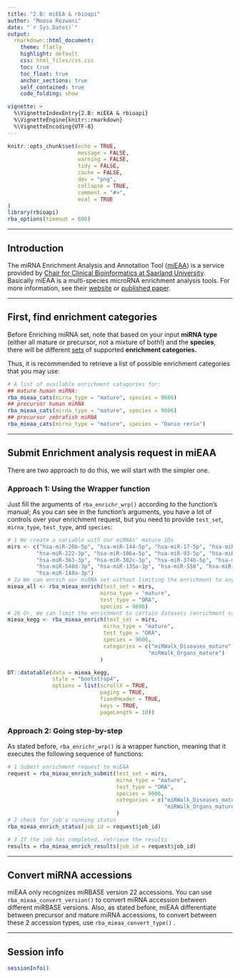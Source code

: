 ```yaml
---
title: "2.B: miEEA & rbioapi"
author: "Moosa Rezwani"
date: "`r Sys.Date()`"
output:
  rmarkdown::html_document:
    theme: flatly
    highlight: default
    css: html_files/css.css
    toc: true
    toc_float: true
    anchor_sections: true
    self_contained: true
    code_folding: show

vignette: >
  %\VignetteIndexEntry{2.B: miEEA & rbioapi}
  %\VignetteEngine{knitr::rmarkdown}
  %\VignetteEncoding{UTF-8}
---
```


```r
knitr::opts_chunk$set(echo = TRUE,
                      message = FALSE,
                      warning = FALSE,
                      tidy = FALSE,
                      cache = FALSE,
                      dev = "png",
                      collapse = TRUE,
                      comment = "#>",
                      eval = TRUE
)
library(rbioapi)
rba_options(timeout = 600)
```

------------------------------------------------------------------------

## Introduction {#introduction .heading2}

The miRNA Enrichment Analysis and Annotation Tool ([miEAA](https://ccb-compute2.cs.uni-saarland.de/mieaa2 "https://ccb-compute2.cs.uni-saarland.de/mieaa2")) is a service provided by [Chair for Clinical Bioinformatics at Saarland University](https://www.ccb.uni-saarland.de/). Basically miEAA is a multi-species microRNA enrichment analysis tools. For more information, see their [website](https://ccb-compute2.cs.uni-saarland.de/mieaa2 "https://ccb-compute2.cs.uni-saarland.de/mieaa2") or [published paper](https://doi.org/10.1093/nar/gkaa309 "miEAA 2.0: integrating multi-species microRNA enrichment analysis and workflow management systems").

------------------------------------------------------------------------

## First, find **enrichment categories**

Before Enriching miRNA set, note that based on your input **miRNA type** (either all mature or precursor, not a mixture of both!) and the **species**, there will be different [sets](https://ccb-compute2.cs.uni-saarland.de/mieaa2/downloads/ "miEEA integrated data sets") of supported **enrichment categories.**

Thus, it is recommended to retrieve a list of possible enrichment categories that you may use:

```r
# A list of available enrichment catagories for:
## mature human miRNA:
rba_mieaa_cats(mirna_type = "mature", species = 9606)
## precursor human miRNA
rba_mieaa_cats(mirna_type = "mature", species = 9606)
## precursor zebrafish miRNA
rba_mieaa_cats(mirna_type = "mature", species = "Danio rerio")
```

------------------------------------------------------------------------

## Submit Enrichment analysis request in miEAA

There are two approach to do this, we will start with the simpler one.

### Approach 1: Using the Wrapper function {#approach-1-using-the-wrapper-function .heading3}

Just fill the arguments of `rba_enrichr_wrp()` according to the function's manual; As you can see in the function's arguments, you have a lot of controls over your enrichment request, but you need to provide `test_set`, `mirna_type`, `test_type`, and `species`:

```r
# 1 We create a variable with our miRNAs' mature IDs
mirs <- c("hsa-miR-20b-5p", "hsa-miR-144-5p", "hsa-miR-17-5p", "hsa-miR-20a-5p",
         "hsa-miR-222-3p", "hsa-miR-106a-5p", "hsa-miR-93-5p", "hsa-miR-126-3p",
         "hsa-miR-363-3p", "hsa-miR-302c-3p", "hsa-miR-374b-5p", "hsa-miR-18a-5p",
         "hsa-miR-548d-3p", "hsa-miR-135a-3p", "hsa-miR-558", "hsa-miR-130b-5p",
         "hsa-miR-148a-3p")
# 2a We can enrich our miRNA set without limiting the enrichment to any categories
mieaa_all <- rba_mieaa_enrich(test_set = mirs,
                             mirna_type = "mature",
                             test_type = "ORA",
                             species = 9606)
# 2b Or, We can limit the enrichment to certain datasets (enrichment catagories)
mieaa_kegg <- rba_mieaa_enrich(test_set = mirs,
                              mirna_type = "mature",
                              test_type = "ORA",
                              species = 9606,
                              categories = c("miRWalk_Diseases_mature",
                                            "miRWalk_Organs_mature")
                             )
```

```r
DT::datatable(data = mieaa_kegg,
              style = "bootstrap4",
              options = list(scrollX = TRUE, 
                             paging = TRUE,
                             fixedHeader = TRUE,
                             keys = TRUE,
                             pageLength = 10))

```

### Approach 2: Going step-by-step {#approach-2-going-step-by-step .heading3}

As stated before, `rba_enrichr_wrp()` is a wrapper function, meaning that it executes the following sequence of functions:

```r
# 1 Submit enrichment request to miEAA
request = rba_mieaa_enrich_submit(test_set = mirs,
                                  mirna_type = "mature",
                                  test_type = "ORA",
                                  species = 9606,
                                  categories = c("miRWalk_Diseases_mature",
                                                 "miRWalk_Organs_mature")
                                  )
# 2 check for job's running status
rba_mieaa_enrich_status(job_id = request$job_id)

# 3 If the job has completed, retrieve the results
results = rba_mieaa_enrich_results(job_id = request$job_id)
```

------------------------------------------------------------------------

## Convert miRNA accessions {#convert-mirna-accessions .heading2}

miEAA only recognizes miRBASE version 22 accessions. You can use `rba_mieaa_convert_version()` to convert miRNA accession between different miRBASE versions. Also, as stated before, miEAA differentiate between precursor and mature miRNA accessions, to convert between these 2 accession types, use `rba_mieaa_convert_type()` .

------------------------------------------------------------------------

## Session info {#session-info .heading2}

```r
sessionInfo()
```

